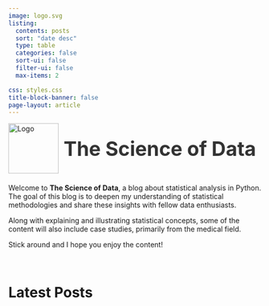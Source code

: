 ```yaml
---
image: logo.svg
listing:
  contents: posts
  sort: "date desc"
  type: table
  categories: false
  sort-ui: false
  filter-ui: false
  max-items: 2

css: styles.css
title-block-banner: false
page-layout: article
---
```



<div style="display: flex; align-items: center; margin-bottom: 20px;">
  <img src="logo.png" alt="Logo" style="width: 100px; height: 100px; margin-right: 10px;">
  <h1 style="margin: 0; font-size: 2.8em; font-weight: 700; color: #333;">The Science of Data</h1>
</div>

Welcome to **The Science of Data**, a blog about statistical analysis in Python. The goal of this blog is to deepen my understanding of statistical methodologies and share these insights with fellow data enthusiasts.

Along with explaining and illustrating statistical concepts, some of the content will also include case studies, primarily from the medical field.  

Stick around and I hope you enjoy the content!

<br>

# Latest Posts
